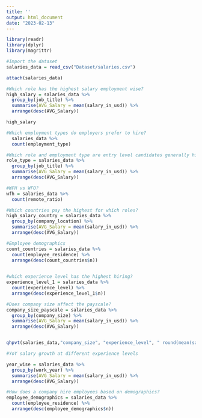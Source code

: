 ```yaml
---
title: ''
output: html_document
date: "2023-02-13"
---
```

```r
library(readr)
library(dplyr)
library(magrittr)

```

```r
#Import the dataset
salaries_data = read_csv("Dataset/salaries.csv")

attach(salaries_data)
```

```r
#Which role has the highest salary employment wise?
high_salary = salaries_data %>%
  group_by(job_title) %>%
  summarise(AVG_Salary = mean(salary_in_usd)) %>%
  arrange(desc(AVG_Salary)) 

high_salary
```


```r
#Which employment types do employers prefer to hire?
  salaries_data %>% 
  count(employment_type)
```


```r
#Which role and employment type are entry level candidates generally hired for?
role_type = salaries_data %>%
  group_by(job_title) %>%
  summarise(AVG_Salary = mean(salary_in_usd)) %>%
  arrange(desc(AVG_Salary)) 

```


```r
#WFH vs WFO?
wfh = salaries_data %>% 
  count(remote_ratio) 
```


```r

#Which countries pay the highest for which roles?
high_salary_country = salaries_data %>%
  group_by(company_location) %>%
  summarise(AVG_Salary = mean(salary_in_usd)) %>%
  arrange(desc(AVG_Salary)) 

```


```r
#Employee demographics
count_countries = salaries_data %>% 
  count(employee_residence) %>% 
  arrange(desc(count_countries$n))
  
```


```r
#which experience level has the highest hiring?
experience_level_1 = salaries_data %>% 
  count(experience_level) %>% 
  arrange(desc(experience_level_1$n))
```


```r
#Does company size affect the payscale?
company_size_payscale = salaries_data %>%
  group_by(company_size) %>%
  summarise(AVG_Salary = mean(salary_in_usd)) %>%
  arrange(desc(AVG_Salary)) 


qhpvt(salaries_data,"company_size", "experience_level", " round(mean(salary_in_usd),3)")
```

```r
#YoY salary growth at different experience levels

year_wise = salaries_data %>%
  group_by(work_year) %>%
  summarise(AVG_Salary = mean(salary_in_usd)) %>%
  arrange(desc(AVG_Salary)) 


```


```r
#How does a company hire employees based on demographics?
employee_demographics = salaries_data %>% 
  count(employee_residence) %>% 
  arrange(desc(employee_demographics$n))

```

